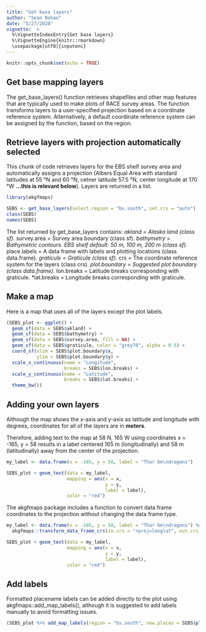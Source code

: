 ```yaml
---
title: "Get base layers"
author: "Sean Rohan"
date: "5/27/2020"
vignette:  >
  %\VignetteIndexEntry{Get base layers}
  %\VignetteEngine{knitr::rmarkdown}
  \usepackage[utf8]{inputenc}
---
```


```r
knitr::opts_chunk$set(echo = TRUE)
```

## Get base mapping layers

The get_base_layers() function retrieves shapefiles and other map features that are typically used to make plots of RACE survey areas. The function transforms layers to a user-specified projection based on a coordinate reference system. Alternatively, a default coordinate reference system can be assigned by the function, based on the region.

## Retrieve layers with projection automatically selected

This chunk of code retrieves layers for the EBS shelf survey area and automatically assigns a projection (Albers Equal Area with standard latitudes at 55 °N and 60 °N, cetner latitude 57.5 °N, center longitude at 170 °W **...this is relevant below**). Layers are returned in a list.
```r
library(akgfmaps)

SEBS <- get_base_layers(select.region = "bs.south", set.crs = "auto")
class(SEBS)
names(SEBS)

```

The list returned by get_base_layers contains:
*akland = Alaska land (class sf).
*survey.area = Survey area boundary (class sf).
*bathymetry = Bathymetric contours. EBS shelf default: 50 m, 100 m, 200 m (class sf).
*place.labels = A data frame with labels and plotting locations (class data.frame).
*graticule = Graticule (class sf).
*crs = The coordinate reference system for the layers (class crs).
*plot.boundary = Suggested plot boundary (class data.frame).
*lon.breaks = Latitude breaks corresponding with graticule.
*lat.breaks = Longitude breaks corresponding with graticule.

## Make a map

Here is a map that uses all of the layers except the plot labels.

```r

(SEBS_plot <- ggplot() +
  geom_sf(data = SEBS$akland) +
  geom_sf(data = SEBS$bathymetry) +
  geom_sf(data = SEBS$survey.area, fill = NA) +
  geom_sf(data = SEBS$graticule, color = "grey70", alpha = 0.5) +
  coord_sf(xlim = SEBS$plot.boundary$x, 
           ylim = SEBS$plot.boundary$y) +
  scale_x_continuous(name = "Longitude", 
                     breaks = SEBS$lon.breaks) + 
  scale_y_continuous(name = "Latitude", 
                     breaks = SEBS$lat.breaks) + 
  theme_bw())

```

## Adding your own layers

Although the map shows the x-axis and y-axis as latitude and longitude with degrees, coordinates for all of the layers are in **meters**.

Therefore, adding text to the map at 58 N, 165 W using coordinates x = -165, y = 58 results in a label centered 165 m (longitudinally) and 58 m (latitudinally) away from the center of the projection.

```r
my_label <- data.frame(x = -165, y = 58, label = "Thar be\ndragons")

SEBS_plot + geom_text(data = my_label, 
                      mapping = aes(x = x, 
                                    y = y, 
                                    label = label), 
                      color = "red")

```

The akgfmaps package includes a function to convert data frame coordinates to the projection without changing the data frame type.

```r
my_label <- data.frame(x = -165, y = 58, label = "Thar be\ndragons") %>% 
  akgfmaps::transform_data_frame_crs(in.crs = "+proj=longlat", out.crs = SEBS$crs)

SEBS_plot + geom_text(data = my_label, 
                      mapping = aes(x = x, 
                                    y = y, 
                                    label = label), 
                      color = "red")

```

## Add labels

Formatted placename labels can be added directly to the plot using akgfmaps::add_map_labels(), although it is suggested to add labels manually to avoid formatting issues.

```r
(SEBS_plot %>% add_map_labels(region = "bs.south", new.places = SEBS$place.labels))

```